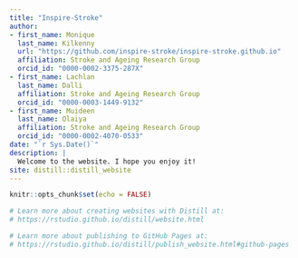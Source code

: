 ```yaml
---
title: "Inspire-Stroke"
author:
- first_name: Monique
  last_name: Kilkenny
  url: "https://github.com/inspire-stroke/inspire-stroke.github.io"
  affiliation: Stroke and Ageing Research Group
  orcid_id: "0000-0002-3375-287X"
- first_name: Lachlan
  last_name: Dalli
  affiliation: Stroke and Ageing Research Group
  orcid_id: "0000-0003-1449-9132"
- first_name: Muideen
  last_name: Olaiya
  affiliation: Stroke and Ageing Research Group
  orcid_id: "0000-0002-4070-0533"
date: "`r Sys.Date()`"
description: |
  Welcome to the website. I hope you enjoy it!
site: distill::distill_website
---
```


```r
knitr::opts_chunk$set(echo = FALSE)

# Learn more about creating websites with Distill at:
# https://rstudio.github.io/distill/website.html

# Learn more about publishing to GitHub Pages at:
# https://rstudio.github.io/distill/publish_website.html#github-pages

```


